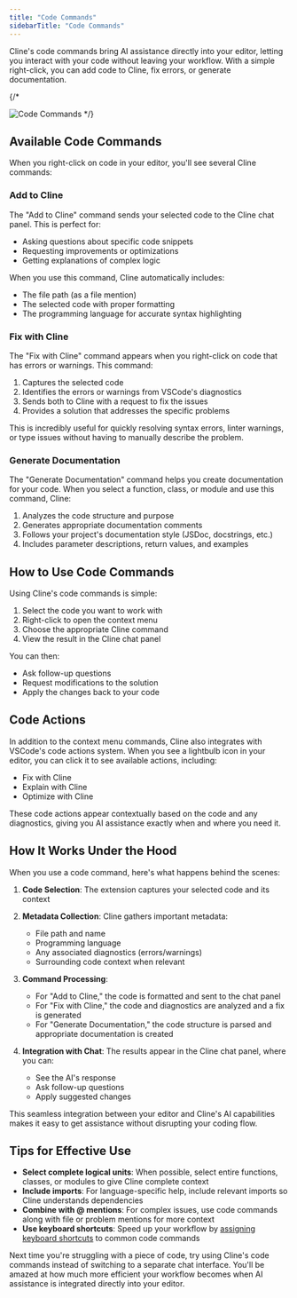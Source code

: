 ```yaml
---
title: "Code Commands"
sidebarTitle: "Code Commands"
---
```


Cline's code commands bring AI assistance directly into your editor, letting you interact with your code without leaving your workflow. With a simple right-click, you can add code to Cline, fix errors, or generate documentation.

{/\* <Frame>

<img src="https://storage.googleapis.com/cline_public_images/docs/assets/code-commands.png" alt="Code Commands" />

</Frame> */}

## Available Code Commands

When you right-click on code in your editor, you'll see several Cline commands:

### Add to Cline

The "Add to Cline" command sends your selected code to the Cline chat panel. This is perfect for:

-   Asking questions about specific code snippets
-   Requesting improvements or optimizations
-   Getting explanations of complex logic

When you use this command, Cline automatically includes:

-   The file path (as a file mention)
-   The selected code with proper formatting
-   The programming language for accurate syntax highlighting

### Fix with Cline

The "Fix with Cline" command appears when you right-click on code that has errors or warnings. This command:

1. Captures the selected code
2. Identifies the errors or warnings from VSCode's diagnostics
3. Sends both to Cline with a request to fix the issues
4. Provides a solution that addresses the specific problems

This is incredibly useful for quickly resolving syntax errors, linter warnings, or type issues without having to manually describe the problem.

### Generate Documentation

The "Generate Documentation" command helps you create documentation for your code. When you select a function, class, or module and use this command, Cline:

1. Analyzes the code structure and purpose
2. Generates appropriate documentation comments
3. Follows your project's documentation style (JSDoc, docstrings, etc.)
4. Includes parameter descriptions, return values, and examples

## How to Use Code Commands

Using Cline's code commands is simple:

1. Select the code you want to work with
2. Right-click to open the context menu
3. Choose the appropriate Cline command
4. View the result in the Cline chat panel

You can then:

-   Ask follow-up questions
-   Request modifications to the solution
-   Apply the changes back to your code

## Code Actions

In addition to the context menu commands, Cline also integrates with VSCode's code actions system. When you see a lightbulb icon in your editor, you can click it to see available actions, including:

-   Fix with Cline
-   Explain with Cline
-   Optimize with Cline

These code actions appear contextually based on the code and any diagnostics, giving you AI assistance exactly when and where you need it.

## How It Works Under the Hood

When you use a code command, here's what happens behind the scenes:

1. **Code Selection**: The extension captures your selected code and its context
2. **Metadata Collection**: Cline gathers important metadata:

    - File path and name
    - Programming language
    - Any associated diagnostics (errors/warnings)
    - Surrounding code context when relevant

3. **Command Processing**:

    - For "Add to Cline," the code is formatted and sent to the chat panel
    - For "Fix with Cline," the code and diagnostics are analyzed and a fix is generated
    - For "Generate Documentation," the code structure is parsed and appropriate documentation is created

4. **Integration with Chat**: The results appear in the Cline chat panel, where you can:
    - See the AI's response
    - Ask follow-up questions
    - Apply suggested changes

This seamless integration between your editor and Cline's AI capabilities makes it easy to get assistance without disrupting your coding flow.

## Tips for Effective Use

-   **Select complete logical units**: When possible, select entire functions, classes, or modules to give Cline complete context
-   **Include imports**: For language-specific help, include relevant imports so Cline understands dependencies
-   **Combine with @ mentions**: For complex issues, use code commands along with file or problem mentions for more context
-   **Use keyboard shortcuts**: Speed up your workflow by [assigning keyboard shortcuts](/features/commands-and-shortcuts/keyboard-shortcuts) to common code commands

Next time you're struggling with a piece of code, try using Cline's code commands instead of switching to a separate chat interface. You'll be amazed at how much more efficient your workflow becomes when AI assistance is integrated directly into your editor.
